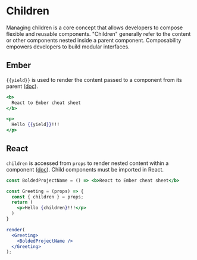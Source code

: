 # Children 

Managing children is a core concept that allows developers to compose flexible and reusable components. "Children" generally refer to the content or other components nested inside a parent component. Composability empowers developers to build modular interfaces.

## Ember 

`{{yield}}` is used to render the content passed to a component from its parent ([doc](https://guides.emberjs.com/v3.24.0/components/block-content/)).

```hbs title="/components/bolded-project-name.hbs"
<b>
  React to Ember cheat sheet
</b>
```

```hbs title="/components/greeting.hbs"
<p>
  Hello {{yield}}!!!
</p>
```

## React

`children` is accessed from `props` to render nested content within a component ([doc](https://react.dev/learn/passing-props-to-a-component#passing-jsx-as-children)). Child components must be imported in React.

```jsx live noInline
const BoldedProjectName = () => <b>React to Ember cheat sheet</b>

const Greeting = (props) => {
  const { children } = props;
  return (
    <p>Hello {children}!!!</p>
  )
}

render(
  <Greeting>
    <BoldedProjectName />
  </Greeting>
);
```
